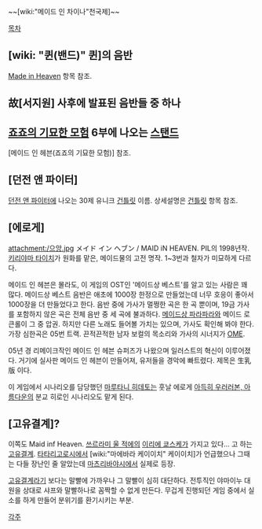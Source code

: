 ~~[wiki:"메이드 인 차이나"천국제]~~

[[목차]]
== [wiki: "퀸(밴드)" 퀸]의 음반 ==
[[Made in Heaven]] 항목 참조.

== 故[서지원] 사후에 발표된 음반들 중 하나 ==

== [[죠죠의 기묘한 모험]] 6부에 나오는 [[스탠드]] ==
[메이드 인 헤븐(죠죠의 기묘한 모험)] 참조.

== [던전 앤 파이터] ==
[[던전 앤 파이터]]에 나오는 30제 유니크 [[건틀릿]] 이름. 상세설명은 [[건틀릿]] 항목 참조.

== [에로게] ==
attachment:/으앙.jpg
メイド イン ヘブン / MAID iN HEAVEN. PIL의 1998년작. [http://bishojo.egloos.com/2683026 키리야마 타이치]가 원화를 맡은, 메이드물의 고전 명작. 1~3번과 철자가 미묘하게 다르다.

메이드 인 헤븐은 몰라도, 이 게임의 OST인 '메이드상 베스트'를 알고 있는 사람은 꽤 많다. 메이드상 베스트 음반은 애초에 1000장 한정으로 만들었는데 너무 호응이 좋아서 1000장을 더 만들었다고 한다. 음반 중에 가사가 멀쩡한 곡은 한 곡 뿐이며, 19금 가사를 포함하지 않은 곡은 전체 음반 중 세 곡에 불과하다. [[메이드상 파라파라]]와 메이드 로큰롤이 그 중 압권. 하지만 다른 노래도 들어볼 가치는 있으며, 가사도 확인해 봐야 한다. 가장 심한곡은 05번 트랙. 끈적끈적한 남자 보컬의 목소리와 가사의 시너지가 [[OME]]. 
 
05년 경 리메이크작인 메이드 인 헤븐 슈퍼즈가 나왔으며 일러스트의 혁신이 이루어졌다. 거기에 실사판 메이드 인 헤븐이 만들어져, 유저들을 경악에 빠트렸다. 제목은 生乳版 이다.

이 게임에서 시나리오를 담당했던 [[마루타니 히데토]]는 훗날 에로게 [[아득히 우러러본, 아름다운]]의 분교 히로인 시나리오도 맡게 된다.

== [고유결계]? ==
이쪽도 Maid inf Heaven.
[[쓰르라미 울 적에]]의 [[이리에 쿄스케]]가 가지고 있다... 고 하는 [[고유결계]]. [[타타리고로시]]에서 [wiki:"마에바라 케이이치" 케이이치]가 언급했으나 그때는 다들 장난인 줄 알았는데 [[마츠리바야시]]에서 실제로 등장.

[[고유결계]]라기 보다는 말빨에 가까우나 그 말빨이 심히 대단하다. 전투직인 야마이누 대원을 상대로 샤프와 말빨하나로 꼼짝할 수 없게 만든다. 무겁게 진행되던 게임 중에서 실소를 하게 만들어 분위기를 환기시키는 부분. 

[[각주]]
